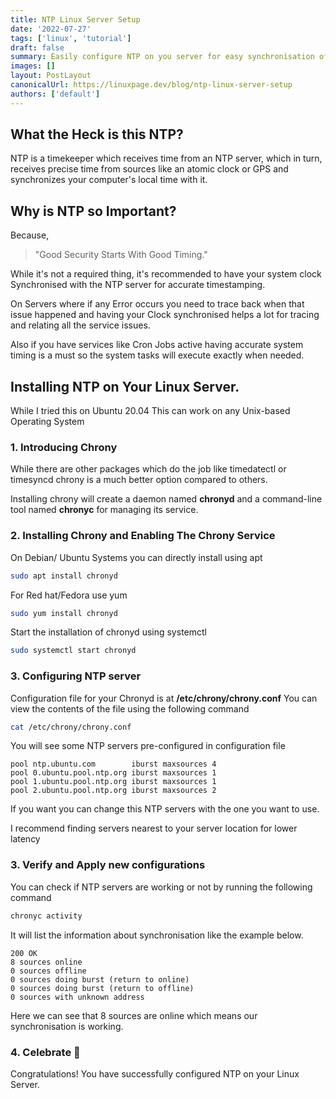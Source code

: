 ```yaml
---
title: NTP Linux Server Setup
date: '2022-07-27'
tags: ['linux', 'tutorial']
draft: false
summary: Easily configure NTP on you server for easy synchronisation of time.
images: []
layout: PostLayout
canonicalUrl: https://linuxpage.dev/blog/ntp-linux-server-setup
authors: ['default']
---
```


<TOCInline toc={props.toc} asDisclosure />

## What the Heck is this NTP?

NTP is a timekeeper which receives time from an NTP server, which in turn, receives precise time from sources like an atomic clock or GPS and synchronizes your computer's local time with it.

## Why is NTP so Important?

Because,

> "Good Security Starts With Good Timing."

While it's not a required thing, it's recommended to have your system clock Synchronised with the NTP server for accurate timestamping.

On Servers where if any Error occurs you need to trace back when that issue happened and having your Clock synchronised helps a lot for tracing and relating all the service issues.

Also if you have services like Cron Jobs active having accurate system timing is a must so the system tasks will execute exactly when needed.

## Installing NTP on Your Linux Server.

While I tried this on Ubuntu 20.04 This can work on any Unix-based Operating System

### 1. Introducing Chrony

While there are other packages which do the job like timedatectl or timesyncd chrony is a much better option compared to others.

Installing chrony will create a daemon named **chronyd** and a command-line tool named **chronyc** for managing its service.

### 2. Installing Chrony and Enabling The Chrony Service

On Debian/ Ubuntu Systems you can directly install using apt

```bash
sudo apt install chronyd
```

For Red hat/Fedora use yum

```bash
sudo yum install chronyd
```

Start the installation of chronyd using systemctl

```bash
sudo systemctl start chronyd
```

### 3. Configuring NTP server

Configuration file for your Chronyd is at **/etc/chrony/chrony.conf**
You can view the contents of the file using the following command

```bash
cat /etc/chrony/chrony.conf
```

You will see some NTP servers pre-configured in configuration file

```
pool ntp.ubuntu.com        iburst maxsources 4
pool 0.ubuntu.pool.ntp.org iburst maxsources 1
pool 1.ubuntu.pool.ntp.org iburst maxsources 1
pool 2.ubuntu.pool.ntp.org iburst maxsources 2
```

If you want you can change this NTP servers with the one you want to use.

I recommend finding servers nearest to your server location for lower latency

### 3. Verify and Apply new configurations

You can check if NTP servers are working or not by running the following command

```bash
chronyc activity
```

It will list the information about synchronisation like the example below.

```
200 OK
8 sources online
0 sources offline
0 sources doing burst (return to online)
0 sources doing burst (return to offline)
0 sources with unknown address
```

Here we can see that 8 sources are online which means our synchronisation is working.

### 4. Celebrate 🥳

Congratulations! You have successfully configured NTP on your Linux Server.
